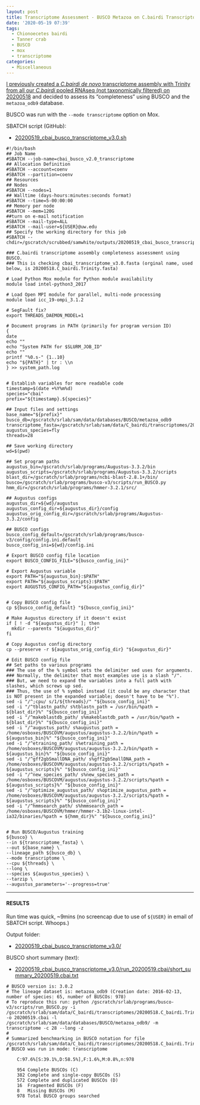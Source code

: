 ```yaml
---
layout: post
title: Transcriptome Assessment - BUSCO Metazoa on C.bairdi Transcriptome v3.0
date: '2020-05-19 07:39'
tags:
  - Chionoecetes bairdi
  - Tanner crab
  - BUSCO
  - mox
  - transcriptome
categories:
  - Miscellaneous
---
```

[I previously created a _C.bairdi_ _de novo_ transcriptome assembly with Trinity from all our _C.bairdi_ pooled RNAseq (not taxonomically filtered) on 20200518](https://robertslab.github.io/sams-notebook/2020/05/18/Transcriptome-Assembly-C.bairdi-All-Pooled-RNAseq-Data-Without-Taxonomic-Filters-with-Trinity-on-Mox.html) and decided to assess its "completeness" using BUSCO and the `metazoa_odb9` database.

BUSCO was run with the `--mode transcriptome` option on Mox.

SBATCH script (GitHub):

- [20200519_cbai_busco_transcriptome_v3.0.sh](https://github.com/RobertsLab/sams-notebook/blob/master/sbatch_scripts/20200519_cbai_busco_transcriptome_v3.0.sh)

```shell
#!/bin/bash
## Job Name
#SBATCH --job-name=cbai_busco_v2.0_transcriptome
## Allocation Definition
#SBATCH --account=coenv
#SBATCH --partition=coenv
## Resources
## Nodes
#SBATCH --nodes=1
## Walltime (days-hours:minutes:seconds format)
#SBATCH --time=5-00:00:00
## Memory per node
#SBATCH --mem=120G
##turn on e-mail notification
#SBATCH --mail-type=ALL
#SBATCH --mail-user=${USER}@uw.edu
## Specify the working directory for this job
#SBATCH --chdir=/gscratch/scrubbed/samwhite/outputs/20200519_cbai_busco_transcriptome_v3.0

### C.bairdi transcriptome assembly completeness assessment using BUSCO.
### This is checking cbai_transcriptome_v3.0.fasta (orginal name, used below, is 20200518.C_bairdi.Trinity.fasta)

# Load Python Mox module for Python module availability
module load intel-python3_2017

# Load Open MPI module for parallel, multi-node processing
module load icc_19-ompi_3.1.2

# SegFault fix?
export THREADS_DAEMON_MODEL=1

# Document programs in PATH (primarily for program version ID)
{
date
echo ""
echo "System PATH for $SLURM_JOB_ID"
echo ""
printf "%0.s-" {1..10}
echo "${PATH}" | tr : \\n
} >> system_path.log


# Establish variables for more readable code
timestamp=$(date +%Y%m%d)
species="cbai"
prefix="${timestamp}.${species}"

## Input files and settings
base_name="${prefix}"
busco_db=/gscratch/srlab/sam/data/databases/BUSCO/metazoa_odb9
transcriptome_fasta=/gscratch/srlab/sam/data/C_bairdi/transcriptomes/20200518.C_bairdi.Trinity.fasta
augustus_species=fly
threads=28

## Save working directory
wd=$(pwd)

## Set program paths
augustus_bin=/gscratch/srlab/programs/Augustus-3.3.2/bin
augustus_scripts=/gscratch/srlab/programs/Augustus-3.3.2/scripts
blast_dir=/gscratch/srlab/programs/ncbi-blast-2.8.1+/bin/
busco=/gscratch/srlab/programs/busco-v3/scripts/run_BUSCO.py
hmm_dir=/gscratch/srlab/programs/hmmer-3.2.1/src/

## Augustus configs
augustus_dir=${wd}/augustus
augustus_config_dir=${augustus_dir}/config
augustus_orig_config_dir=/gscratch/srlab/programs/Augustus-3.3.2/config

## BUSCO configs
busco_config_default=/gscratch/srlab/programs/busco-v3/config/config.ini.default
busco_config_ini=${wd}/config.ini

# Export BUSCO config file location
export BUSCO_CONFIG_FILE="${busco_config_ini}"

# Export Augustus variable
export PATH="${augustus_bin}:$PATH"
export PATH="${augustus_scripts}:$PATH"
export AUGUSTUS_CONFIG_PATH="${augustus_config_dir}"


# Copy BUSCO config file
cp ${busco_config_default} "${busco_config_ini}"

# Make Augustus directory if it doesn't exist
if [ ! -d "${augustus_dir}" ]; then
  mkdir --parents "${augustus_dir}"
fi

# Copy Augustus config directory
cp --preserve -r ${augustus_orig_config_dir} "${augustus_dir}"

# Edit BUSCO config file
## Set paths to various programs
### The use of the % symbol sets the delimiter sed uses for arguments.
### Normally, the delimiter that most examples use is a slash "/".
### But, we need to expand the variables into a full path with slashes, which screws up sed.
### Thus, the use of % symbol instead (it could be any character that is NOT present in the expanded variable; doesn't have to be "%").
sed -i "/^;cpu/ s/1/${threads}/" "${busco_config_ini}"
sed -i "/^tblastn_path/ s%tblastn_path = /usr/bin/%path = ${blast_dir}%" "${busco_config_ini}"
sed -i "/^makeblastdb_path/ s%makeblastdb_path = /usr/bin/%path = ${blast_dir}%" "${busco_config_ini}"
sed -i "/^augustus_path/ s%augustus_path = /home/osboxes/BUSCOVM/augustus/augustus-3.2.2/bin/%path = ${augustus_bin}%" "${busco_config_ini}"
sed -i "/^etraining_path/ s%etraining_path = /home/osboxes/BUSCOVM/augustus/augustus-3.2.2/bin/%path = ${augustus_bin}%" "${busco_config_ini}"
sed -i "/^gff2gbSmallDNA_path/ s%gff2gbSmallDNA_path = /home/osboxes/BUSCOVM/augustus/augustus-3.2.2/scripts/%path = ${augustus_scripts}%" "${busco_config_ini}"
sed -i "/^new_species_path/ s%new_species_path = /home/osboxes/BUSCOVM/augustus/augustus-3.2.2/scripts/%path = ${augustus_scripts}%" "${busco_config_ini}"
sed -i "/^optimize_augustus_path/ s%optimize_augustus_path = /home/osboxes/BUSCOVM/augustus/augustus-3.2.2/scripts/%path = ${augustus_scripts}%" "${busco_config_ini}"
sed -i "/^hmmsearch_path/ s%hmmsearch_path = /home/osboxes/BUSCOVM/hmmer/hmmer-3.1b2-linux-intel-ia32/binaries/%path = ${hmm_dir}%" "${busco_config_ini}"


# Run BUSCO/Augustus training
${busco} \
--in ${transcriptome_fasta} \
--out ${base_name} \
--lineage_path ${busco_db} \
--mode transcriptome \
--cpu ${threads} \
--long \
--species ${augustus_species} \
--tarzip \
--augustus_parameters='--progress=true'
```

---

#### RESULTS

Run time was quick, ~9mins (no screencap due to use of `${USER}` in email of SBATCH script. Whoops.)

Output folder:

- [20200519_cbai_busco_transcriptome_v3.0/](https://gannet.fish.washington.edu/Atumefaciens/20200519_cbai_busco_transcriptome_v3.0/)


BUSCO short summary (text):

- [20200519_cbai_busco_transcriptome_v3.0/run_20200519.cbai/short_summary_20200519.cbai.txt](https://gannet.fish.washington.edu/Atumefaciens/20200519_cbai_busco_transcriptome_v3.0/run_20200519.cbai/short_summary_20200519.cbai.txt)

```
# BUSCO version is: 3.0.2
# The lineage dataset is: metazoa_odb9 (Creation date: 2016-02-13, number of species: 65, number of BUSCOs: 978)
# To reproduce this run: python /gscratch/srlab/programs/busco-v3/scripts/run_BUSCO.py -i /gscratch/srlab/sam/data/C_bairdi/transcriptomes/20200518.C_bairdi.Trinity.fasta -o 20200519.cbai -l /gscratch/srlab/sam/data/databases/BUSCO/metazoa_odb9/ -m transcriptome -c 28 --long -z
#
# Summarized benchmarking in BUSCO notation for file /gscratch/srlab/sam/data/C_bairdi/transcriptomes/20200518.C_bairdi.Trinity.fasta
# BUSCO was run in mode: transcriptome

	C:97.6%[S:39.1%,D:58.5%],F:1.6%,M:0.8%,n:978

	954	Complete BUSCOs (C)
	382	Complete and single-copy BUSCOs (S)
	572	Complete and duplicated BUSCOs (D)
	16	Fragmented BUSCOs (F)
	8	Missing BUSCOs (M)
	978	Total BUSCO groups searched
  ```
